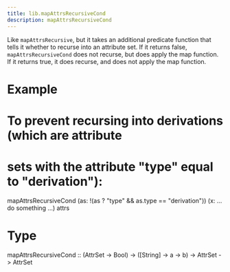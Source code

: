 ```yaml
---
title: lib.mapAttrsRecursiveCond
description: mapAttrsRecursiveCond
---
```



Like `mapAttrsRecursive`, but it takes an additional predicate
function that tells it whether to recurse into an attribute
set.  If it returns false, `mapAttrsRecursiveCond` does not
recurse, but does apply the map function.  If it returns true, it
does recurse, and does not apply the map function.

# Example

# To prevent recursing into derivations (which are attribute
# sets with the attribute "type" equal to "derivation"):
mapAttrsRecursiveCond
(as: !(as ? "type" && as.type == "derivation"))
(x: ... do something ...)
attrs

# Type

mapAttrsRecursiveCond :: (AttrSet -> Bool) -> ([String] -> a -> b) -> AttrSet -> AttrSet
